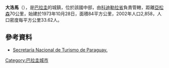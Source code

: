 '''大洛馬'''（{{lang-es|Loma Grande}}），是[[巴拉圭|巴拉圭]]的城鎮，位於該國中部，由[[科迪勒拉省_(巴拉圭)|科迪勒拉省]]負責管轄，距離[[亞松森|亞松森]]70公里，始建於1973年10月28日，面積84平方公里，2002年人口2,858，人口密度每平方公里33.62人。

==參考資料==
* [http://www.senatur.gov.py/ Secretaría Nacional de Turismo de Paraguay.]{{Wayback|url=http://www.senatur.gov.py/ |date=20150520071223 }}

{{Paraguay-geo-stub}}
[[Category:巴拉圭城市|Category:巴拉圭城市]]